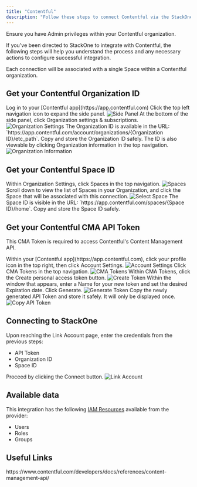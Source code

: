```yaml
---
title: "Contentful"
description: "Follow these steps to connect Contentful via the StackOne Hub successfully."
---
```



<Warning>
  Ensure you have Admin privileges within your Contentful organization.
</Warning>

If you've been directed to StackOne to integrate with Contentful, the following steps will help you understand the process and any necessary actions to configure successful integration.

Each connection will be associated with a single Space within a Contentful organization.

## Get your Contentful Organization ID

<Steps>
  <Step title="Log in to Contentful">
    Log in to your [Contentful app](https://app.contentful.com)
  </Step>

  <Step title="Expand Side Panel">
    Click the top left navigation icon to expand the side panel.
    <Frame>
      <img className='rounded-md' style={{ margin: '0 auto', border: '1px solid #efefef' }} alt="Side Panel" src="/images/contentful/image1.png" />
    </Frame>
  </Step>

  <Step title="Organization Settings">
    At the bottom of the side panel, click Organization settings & subscriptions.
    <Frame>
      <img className='rounded-md' style={{ margin: '0 auto', border: '1px solid #efefef' }} alt="Organization Settings" src="/images/contentful/image2.png" />
    </Frame>
  </Step>

  <Step title="Copy Organization ID">
    The Organization ID is available in the URL: `https://app.contentful.com/account/organizations/{Organization ID}/etc_path`. Copy and store the Organization ID safely. The ID is also viewable by clicking Organization information in the top navigation.
    <Frame>
      <img className='rounded-md' style={{ margin: '0 auto', border: '1px solid #efefef' }} alt="Organization Information" src="/images/contentful/image3.png" />
    </Frame>
  </Step>
</Steps>

## Get your Contentful Space ID

<Steps>
  <Step title="Navigate to Spaces">
    Within Organization Settings, click Spaces in the top navigation.
    <Frame>
      <img className='rounded-md' style={{ margin: '0 auto', border: '1px solid #efefef' }} alt="Spaces" src="/images/contentful/image4.png" />
    </Frame>
  </Step>

  <Step title="Select Space">
    Scroll down to view the list of Spaces in your Organization, and click the Space that will be associated with this connection.
    <Frame>
      <img className='rounded-md' style={{ margin: '0 auto', border: '1px solid #efefef' }} alt="Select Space" src="/images/contentful/image5.png" />
    </Frame>
  </Step>

  <Step title="Copy Space ID">
    The Space ID is visible in the URL: `https://app.contentful.com/spaces/{Space ID}/home`. Copy and store the Space ID safely.
  </Step>
</Steps>

## Get your Contentful CMA API Token

This CMA Token is required to access Contentful's Content Management API.

<Steps>
  <Step title="Account Settings">
    Within your [Contentful app](https://app.contentful.com), click your profile icon in the top right, then click Account Settings.
    <Frame>
      <img className='rounded-md' style={{ margin: '0 auto', border: '1px solid #efefef' }} alt="Account Settings" src="/images/contentful/image6.png" />
    </Frame>
  </Step>

  <Step title="CMA Tokens">
    Click CMA Tokens in the top navigation.
    <Frame>
      <img className='rounded-md' style={{ margin: '0 auto', border: '1px solid #efefef' }} alt="CMA Tokens" src="/images/contentful/image7.png" />
    </Frame>
  </Step>

  <Step title="Create Token">
    Within CMA Tokens, click the Create personal access token button.
    <Frame>
      <img className='rounded-md' style={{ margin: '0 auto', border: '1px solid #efefef' }} alt="Create Token" src="/images/contentful/image8.png" />
    </Frame>
  </Step>

  <Step title="Generate Token">
    Within the window that appears, enter a Name for your new token and set the desired Expiration date. Click Generate.
    <Frame>
      <img className='rounded-md' style={{ margin: '0 auto', border: '1px solid #efefef' }} alt="Generate Token" src="/images/contentful/image9.png" />
    </Frame>
  </Step>

  <Step title="Copy API Token">
    Copy the newly generated API Token and store it safely. It will only be displayed once.
    <Frame>
      <img className='rounded-md' style={{ margin: '0 auto', border: '1px solid #efefef' }} alt="Copy API Token" src="/images/contentful/image10.png" />
    </Frame>
  </Step>
</Steps>

## Connecting to StackOne

<Steps>
  <Step title="Enter Credentials">
    Upon reaching the Link Account page, enter the credentials from the previous steps:
    <ul>
      <li>API Token</li>
      <li>Organization ID</li>
      <li>Space ID</li>
    </ul>
    Proceed by clicking the Connect button.
    <Frame>
      <img className='rounded-md' style={{ margin: '0 auto', border: '1px solid #efefef' }} alt="Link Account" src="/images/contentful/image11.png" />
    </Frame>
  </Step>
</Steps>

<IntegrationFooter />


## Available data

This integration has the following [IAM Resources](https://docs.stackone.com/reference/iam_list_users) available from the provider:
<ul>
 <li>Users</li>
 <li>Roles</li>
 <li>Groups</li>
</ul>


## Useful Links
<Card title="API Reference" icon="link" href="https://www.contentful.com/developers/docs/references/content-management-api/">
    https://www.contentful.com/developers/docs/references/content-management-api/
</Card>

